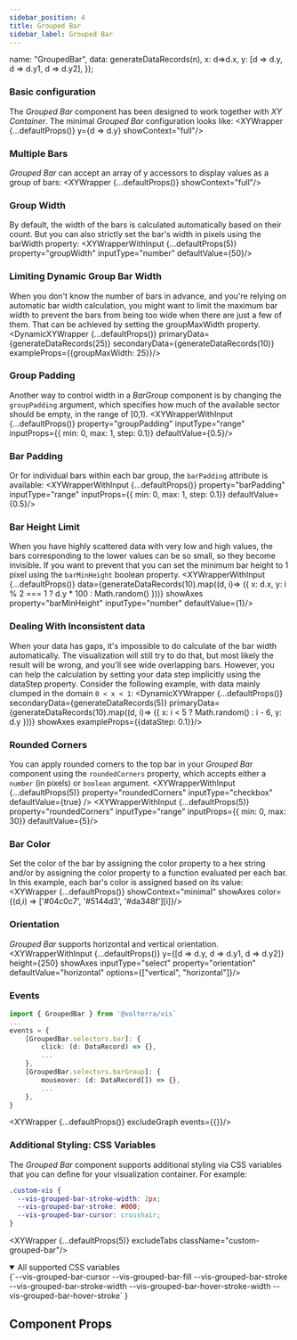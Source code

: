 ```yaml
---
sidebar_position: 4
title: Grouped Bar
sidebar_label: Grouped Bar
---
```

  name: "GroupedBar",
  data: generateDataRecords(n),
  x: d=>d.x,
  y: [d => d.y, d => d.y1, d => d.y2],
});

### Basic configuration
The _Grouped Bar_ component has been designed to work together with _XY Container_. The minimal _Grouped Bar_ configuration looks like:
<XYWrapper {...defaultProps()} y={d => d.y} showContext="full"/>

### Multiple Bars
_Grouped Bar_ can accept an array of y accessors to display values as a group of bars:
<XYWrapper {...defaultProps()} showContext="full"/>

### Group Width
By default, the width of the bars is calculated automatically based on their count. But you can also strictly set the bar's width in pixels using the barWidth property:
<XYWrapperWithInput {...defaultProps(5)} property="groupWidth" inputType="number" defaultValue={50}/>

### Limiting Dynamic Group Bar Width
When you don't know the number of bars in advance, and you're relying on automatic bar width calculation, you might want to limit the
maximum bar width to prevent the bars from being too wide when there are just a few of them. That can be achieved by setting the groupMaxWidth property.
<DynamicXYWrapper {...defaultProps()} primaryData={generateDataRecords(25)} secondaryData={generateDataRecords(10)} exampleProps={{groupMaxWidth: 25}}/>

### Group Padding
Another way to control width in a *BarGroup* component is by changing the `groupPadding` argument, which specifies how much of the available sector should be empty, in the range of [0,1).
<XYWrapperWithInput {...defaultProps()} property="groupPadding" inputType="range" inputProps={{ min: 0, max: 1, step: 0.1}} defaultValue={0.5}/>

### Bar Padding
Or for individual bars within each bar group, the `barPadding` attribute is available:
<XYWrapperWithInput {...defaultProps()} property="barPadding" inputType="range" inputProps={{ min: 0, max: 1, step: 0.1}} defaultValue={0.5}/>

### Bar Height Limit
When you have highly scattered data with very low and high values, the bars corresponding to the lower values can be so small, so they become invisible.
If you want to prevent that you can set the minimum bar height to 1 pixel using the `barMinHeight` boolean property.
<XYWrapperWithInput {...defaultProps()} data={generateDataRecords(10).map((d, i)=> ({ x: d.x, y: i % 2 === 1 ? d.y * 100 : Math.random() }))} showAxes property="barMinHeight" inputType="number" defaultValue={1}/>

### Dealing With Inconsistent data
When your data has gaps, it's impossible to do calculate of the bar width automatically. The visualization will still try to do that, but most likely the result will be wrong,
and you'll see wide overlapping bars. However, you can help the calculation by setting your data step implicitly using the dataStep property.
Consider the following example, with data mainly clumped in the domain `0 < x < 1`:
<DynamicXYWrapper {...defaultProps()} secondaryData={generateDataRecords(5)} primaryData={generateDataRecords(10).map((d, i)=> ({ x: i < 5 ? Math.random() : i - 6, y: d.y }))} showAxes exampleProps={{dataStep: 0.1}}/>

### Rounded Corners
You can apply rounded corners to the top bar in your _Grouped Bar_ component using the `roundedCorners` property, which accepts
either a `number` (in pixels) or `boolean` argument.
<XYWrapperWithInput
    {...defaultProps(5)}
    property="roundedCorners"
    inputType="checkbox"
    defaultValue={true}
/>
<XYWrapperWithInput {...defaultProps(5)} property="roundedCorners" inputType="range" inputProps={{ min: 0, max: 30}} defaultValue={5}/>


### Bar Color
Set the color of the bar by assigning the color property to a hex string and/or by assigning the color property to a function evaluated per each bar.
In this example, each bar's color is assigned based on its value:
<XYWrapper {...defaultProps()} showContext="minimal" showAxes color={(d,i) => ['#04c0c7', '#5144d3', '#da348f'][i]}/>

### Orientation
_Grouped Bar_ supports horizontal and vertical orientation.
<XYWrapperWithInput {...defaultProps()} y={[d => d.y, d => d.y1, d => d.y2]} height={250} showAxes inputType="select" property="orientation" defaultValue="horizontal" options={["vertical", "horizontal"]}/>

### Events
```ts
import { GroupedBar } from '@volterra/vis`
...
events = {
    [GroupedBar.selectors.bar]: {
        click: (d: DataRecord) => {},
        ...
    },
    [GroupedBar.selectors.barGroup]: {
        mouseover: (d: DataRecord[]) => {},
        ...
    },
}
```
<XYWrapper {...defaultProps()} excludeGraph events={{}}/>

### Additional Styling: CSS Variables
The _Grouped Bar_ component supports additional styling via CSS variables that you can define for your visualization container. For example:

```css title="styles.css"
.custom-vis {
  --vis-grouped-bar-stroke-width: 2px;
  --vis-grouped-bar-stroke: #000;
  --vis-grouped-bar-cursor: crosshair;
}
```
<XYWrapper {...defaultProps(5)} excludeTabs className="custom-grouped-bar"/>

<details open>
  <summary open>All supported CSS variables</summary>
  <CodeBlock language="css">
{`--vis-grouped-bar-cursor
--vis-grouped-bar-fill
--vis-grouped-bar-stroke
--vis-grouped-bar-stroke-width
--vis-grouped-bar-hover-stroke-width
--vis-grouped-bar-hover-stroke`
}</CodeBlock>
</details>

## Component Props
<PropTable name="VisGroupedBar"></PropTable>
